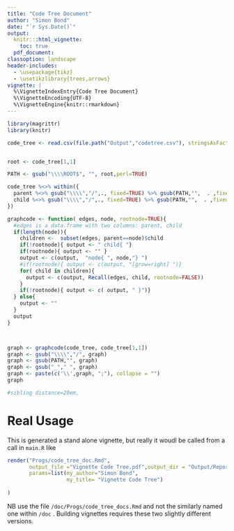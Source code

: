 ```yaml
---
title: "Code Tree Document"
author: "Simon Bond"
date: "`r Sys.Date()`"
output:
  knitr:::html_vignette:
    toc: true
  pdf_document:
classoption: landscape
header-includes:
  - \usepackage{tikz}
  - \usetikzlibrary{trees,arrows}
vignette: |
  %\VignetteIndexEntry{Code Tree Document} 
  %\VignetteEncoding{UTF-8} 
  %\VignetteEngine{knitr::rmarkdown}
---
```






```r
library(magrittr)
library(knitr)

code_tree <- read.csv(file.path("Output","codetree.csv"), stringsAsFactors = FALSE)


root <- code_tree[1,1]

PATH <- gsub("\\\\ROOT$", "", root,perl=TRUE) 

code_tree %<>% within({
  parent %<>% gsub("\\\\","/",., fixed=TRUE) %>% gsub(PATH,"",  . ,fixed=TRUE)
  child %<>% gsub("\\\\","/",., fixed=TRUE) %>% gsub(PATH,"",  . ,fixed=TRUE)
})

graphcode <- function( edges, node, rootnode=TRUE){
  #edges is a data.frame with two columns: parent, child
  if(length(node)){
    children <-  subset(edges, parent==node)$child
    if(!rootnode){ output <- " child{ "}
    if(rootnode){ output <- "" }
    output <- c(output,  "node{ ", node,"} ")
    #if(rootnode){ output <- c(output, "[grow=right] ")}
    for( child in children){ 
      output <- c(output, Recall(edges, child, rootnode=FALSE))
    }
    if(!rootnode){ output <- c( output, " }")}
  } else{ 
    output <- ""
  }
  output
}



graph <- graphcode(code_tree, code_tree[1,1])
graph <- gsub("\\\\","/", graph)
graph <- gsub(PATH,"", graph)
graph <- gsub("_"," ", graph)
graph <- paste(c('\\',graph, ";"), collapse = "")
graph

#sibling distance=20em,
```

\begin{tikzpicture}[edge from parent fork right, level distance=20em, grow'=right,
  every node/.style = {shape=rectangle, rounded corners,draw, align=center, fill=white}] 
     `r knitr::knit_child(text=graph)`
\end{tikzpicture}

# Real Usage

This is generated a stand alone vignette, but really it woudl be called from a call in `main.R` like


```r
render("Progs/code_tree_doc.Rmd", 
       output_file ="Vignette Code Tree.pdf",output_dir = "Output/Reports",
       params=list(my_author="Simon Bond", 
                   my_title= "Vignette Code Tree")
       
)
```

NB use the file `/doc/Progs/code_tree_docs.Rmd` and not the similarly named one within `/doc` . Building vignettes requires these two slightly different versions. 

